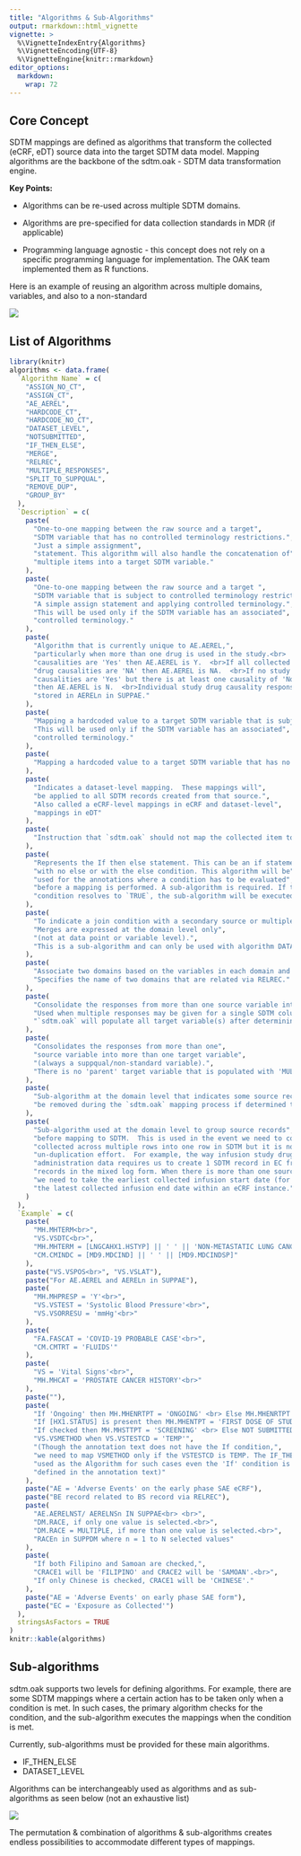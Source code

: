 ```yaml
---
title: "Algorithms & Sub-Algorithms"
output: rmarkdown::html_vignette
vignette: >
  %\VignetteIndexEntry{Algorithms}
  %\VignetteEncoding{UTF-8}
  %\VignetteEngine{knitr::rmarkdown}
editor_options: 
  markdown: 
    wrap: 72
---
```


## Core Concept

SDTM mappings are defined as algorithms that transform the collected
(eCRF, eDT) source data into the target SDTM data model. Mapping
algorithms are the backbone of the sdtm.oak - SDTM data transformation
engine.

**Key Points:**

-   Algorithms can be re-used across multiple SDTM domains.

-   Algorithms are pre-specified for data collection standards in MDR
    (if applicable)
    
-   Programming language agnostic - this concept does not rely on a
    specific programming language for implementation. The OAK team
    implemented them as R functions.

Here is an example of reusing an algorithm across multiple domains,
variables, and also to a non-standard

![](reusable_algorithms.jpg)

## List of Algorithms

```r
library(knitr)
algorithms <- data.frame(
  `Algorithm Name` = c(
    "ASSIGN_NO_CT",
    "ASSIGN_CT",
    "AE_AEREL",
    "HARDCODE_CT",
    "HARDCODE_NO_CT",
    "DATASET_LEVEL",
    "NOTSUBMITTED",
    "IF_THEN_ELSE",
    "MERGE",
    "RELREC",
    "MULTIPLE_RESPONSES",
    "SPLIT_TO_SUPPQUAL",
    "REMOVE_DUP",
    "GROUP_BY"
  ),
  `Description` = c(
    paste(
      "One-to-one mapping between the raw source and a target",
      "SDTM variable that has no controlled terminology restrictions.",
      "Just a simple assignment",
      "statement. This algorithm will also handle the concatenation of",
      "multiple items into a target SDTM variable."
    ),
    paste(
      "One-to-one mapping between the raw source and a target ",
      "SDTM variable that is subject to controlled terminology restrictions.",
      "A simple assign statement and applying controlled terminology.",
      "This will be used only if the SDTM variable has an associated",
      "controlled terminology."
    ),
    paste(
      "Algorithm that is currently unique to AE.AEREL,",
      "particularly when more than one drug is used in the study.<br>  If any collected study drug",
      "causalities are 'Yes' then AE.AEREL is Y.  <br>If all collected study",
      "drug causalities are 'NA' then AE.AEREL is NA.  <br>If no study drug",
      "causalities are 'Yes' but there is at least one causality of 'No'",
      "then AE.AEREL is N.  <br>Individual study drug causality responses are",
      "stored in AERELn in SUPPAE."
    ),
    paste(
      "Mapping a hardcoded value to a target SDTM variable that is subject to terminology restrictions.",
      "This will be used only if the SDTM variable has an associated",
      "controlled terminology."
    ),
    paste(
      "Mapping a hardcoded value to a target SDTM variable that has no terminology restrictions."
    ),
    paste(
      "Indicates a dataset-level mapping.  These mappings will",
      "be applied to all SDTM records created from that source.",
      "Also called a eCRF-level mappings in eCRF and dataset-level",
      "mappings in eDT"
    ),
    paste(
      "Instruction that `sdtm.oak` should not map the collected item to SDTM at all."
    ),
    paste(
      "Represents the If then else statement. This can be an if statement",
      "with no else or with the else condition. This algorithm will be",
      "used for the annotations where a condition has to be evaluated",
      "before a mapping is performed. A sub-algorithm is required. If the",
      "condition resolves to `TRUE`, the sub-algorithm will be executed."
    ),
    paste(
      "To indicate a join condition with a secondary source or multiple sources.",
      "Merges are expressed at the domain level only",
      "(not at data point or variable level).",
      "This is a sub-algorithm and can only be used with algorithm DATASET_LEVEL."
    ),
    paste(
      "Associate two domains based on the variables in each domain and how those are related.",
      "Specifies the name of two domains that are related via RELREC."
    ),
    paste(
      "Consolidate the responses from more than one source variable into one target variable.",
      "Used when multiple responses may be given for a single SDTM column.",
      "`sdtm.oak` will populate all target variable(s) after determining the number of responses provided."
    ),
    paste(
      "Consolidates the responses from more than one",
      "source variable into more than one target variable",
      "(always a suppqual/non-standard variable).",
      "There is no 'parent' target variable that is populated with 'MULTIPLE'."
    ),
    paste(
      "Sub-algorithm at the domain level that indicates some source records may",
      "be removed during the `sdtm.oak` mapping process if determined to be duplicate records."
    ),
    paste(
      "Sub-algorithm used at the domain level to group source records",
      "before mapping to SDTM.  This is used in the event we need to collapse data",
      "collected across multiple rows into one row in SDTM but it is not a simple",
      "un-duplication effort.  For example, the way infusion study drug",
      "administration data requires us to create 1 SDTM record in EC from 1 or more source",
      "records in the mixed log form. When there is more than one source record,",
      "we need to take the earliest collected infusion start date (for ECSTDTC) and",
      "the latest collected infusion end date within an eCRF instance."
    )
  ),
  `Example` = c(
    paste(
      "MH.MHTERM<br>",
      "VS.VSDTC<br>",
      "MH.MHTERM = [LNGCAHX1.HSTYP] || ' ' || 'NON-METASTATIC LUNG CANCER'<br>",
      "CM.CMINDC = [MD9.MDCIND] || ' ' || [MD9.MDCINDSP]"
    ),
    paste("VS.VSPOS<br>", "VS.VSLAT"),
    paste("For AE.AEREL and AERELn in SUPPAE"),
    paste(
      "MH.MHPRESP = 'Y'<br>",
      "VS.VSTEST = 'Systolic Blood Pressure'<br>",
      "VS.VSORRESU = 'mmHg'<br>"
    ),
    paste(
      "FA.FASCAT = 'COVID-19 PROBABLE CASE'<br>",
      "CM.CMTRT = 'FLUIDS'"
    ),
    paste(
      "VS = 'Vital Signs'<br>",
      "MH.MHCAT = 'PROSTATE CANCER HISTORY'<br>"
    ),
    paste(""),
    paste(
      "If 'Ongoing' then MH.MHENRTPT = 'ONGOING' <br> Else MH.MHENRTPT = 'BEFORE'<br> <br>",
      "If [HX1.STATUS] is present then MH.MHENTPT = 'FIRST DOSE OF STUDY DRUG'<br> <br>",
      "If checked then MH.MHSTTPT = 'SCREENING' <br> Else NOT SUBMITTED <br><br>",
      "VS.VSMETHOD when VS.VSTESTCD = 'TEMP'",
      "(Though the annotation text does not have the If condition,",
      "we need to map VSMETHOD only if the VSTESTCD is TEMP. The IF_THEN_ELSE will be",
      "used as the Algorithm for such cases even the 'If' condition is not explicitly",
      "defined in the annotation text)"
    ),
    paste("AE = 'Adverse Events' on the early phase SAE eCRF"),
    paste("BE record related to BS record via RELREC"),
    paste(
      "AE.AERELNST/ AERELNSn IN SUPPAE<br> <br>",
      "DM.RACE, if only one value is selected.<br>",
      "DM.RACE = MULTIPLE, if more than one value is selected.<br>",
      "RACEn in SUPPDM where n = 1 to N selected values"
    ),
    paste(
      "If both Filipino and Samoan are checked,",
      "CRACE1 will be 'FILIPINO' and CRACE2 will be 'SAMOAN'.<br>",
      "If only Chinese is checked, CRACE1 will be 'CHINESE'."
    ),
    paste("AE = 'Adverse Events' on early phase SAE form"),
    paste("EC = 'Exposure as Collected'")
  ),
  stringsAsFactors = TRUE
)
knitr::kable(algorithms)
```

## Sub-algorithms

sdtm.oak supports two levels for defining algorithms. For example, there
are some SDTM mappings where a certain action has to be taken only when
a condition is met. In such cases, the primary algorithm checks for the
condition, and the sub-algorithm executes the mappings when the
condition is met.

Currently, sub-algorithms must be provided for these main algorithms.

-   IF_THEN_ELSE
-   DATASET_LEVEL

Algorithms can be interchangeably used as algorithms and as
sub-algorithms as seen below (not an exhaustive list)

![](algo_sub_algo_combo.jpg)

The permutation & combination of algorithms & sub-algorithms creates
endless possibilities to accommodate different types of mappings.
